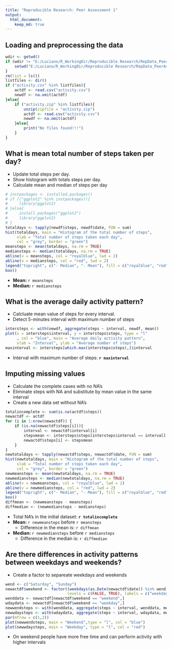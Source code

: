 ```yaml
---
title: "Reproducible Research: Peer Assessment 1"
output: 
  html_document:
    keep_md: true
---
```



## Loading and preprocessing the data
```r
wdir <- getwd()
if (wdir != "E:/Luciano/R_WorkingDir/Reproducible Research/RepData_PeerAssessment1"){
    setwd("E:/Luciano/R_WorkingDir/Reproducible Research/RepData_PeerAssessment1")
}
rm(list = ls())
listfiles <- dir()
if ("activity.csv" %in% listfiles){
    actdf <- read.csv("activity.csv")
    newdf <- na.omit(actdf)
}else{
    if ("activity.zip" %in% listfiles){
        unzip(zipfile = "activity.zip")
        actdf <- read.csv("activity.csv") 
        newdf <- na.omit(actdf)
    }else{
        print("No files found!!!")
    }
}
```


## What is mean total number of steps taken per day?
- Update total steps per day.
- Show histogram with totals steps per day.
- Calculate mean and median of steps per day
```r
# instpackages <- installed.packages()
# if (("ggplot2" %in% instpackages)){
#     library(ggplot2)
# }else{
#     install.packages("ggplot2")
#     library(ggplot2)
# }
totaldays <- tapply(newdf$steps, newdf$date, FUN = sum)
hist(totaldays, main = "Histogram of the total number of steps", 
     xlab = "Total number of steps taken each day", 
     col = "grey", border = "green")
meansteps <- mean(totaldays, na.rm = TRUE)
mediansteps <- median(totaldays, na.rm = TRUE)
abline(v = meansteps, col = "royalblue", lwd = 2)
abline(v = mediansteps, col = "red", lwd = 2)
legend("topright", c("- Median", "- Mean"), fill = c("royalblue", "red"))
box()
```

- **Mean: ** `r meansteps`
- **Median: ** `r mediansteps`

## What is the average daily activity pattern?
- Calcluate mean value of steps for every interval.
- Detect 5-minutes interval with maximum number of steps
```r
intersteps <- with(newdf, aggregate(steps ~ interval, newdf, mean))
plot(x = intersteps$interval, y = intersteps$steps, type = "l"
     , col = "blue", main = "Average daily activity pattern",
     xlab = "Interval", ylab = "Average number of steps")
maxinterval <- intersteps[which.max(intersteps$steps),]$interval

```
- Interval with maximum number of steps: **`r maxinterval`**

## Imputing missing values
- Calculate the complete cases with no NA's
- Eliminate steps with NA and substitute by mean value in the same interval
- Create a new data set without NA's
 
```r
totalincomplete <- sum(is.na(actdf$steps)) 
newactdf <- actdf
for (i in 1:nrow(newactdf)) {
    if (is.na(newactdf$steps[i])){
        interval <- newactdf$interval[i]
        stepsmean <- intersteps$steps[intersteps$interval == interval]
        newactdf$steps[i] <- stepsmean
    }
}
newtotaldays <- tapply(newactdf$steps, newactdf$date, FUN = sum)
hist(newtotaldays, main = "Histogram of the total number of steps", 
     xlab = "Total number of steps taken each day", 
     col = "grey", border = "green")
newmeansteps <- mean(newtotaldays, na.rm = TRUE)
newmediansteps <- median(newtotaldays, na.rm = TRUE)
abline(v = newmeansteps, col = "royalblue", lwd = 2)
abline(v = newmediansteps, col = "red", lwd = 2)
legend("topright", c("- Median", "- Mean"), fill = c("royalblue", "red"))
box()
diffmean <- (newmeansteps - meansteps)
diffmedian <- (newmediansteps - mediansteps)
```

- Total NA's in the initial dataset: **`r totalincomplete`**
- **Mean: ** `r newmeansteps` before `r meansteps`
    - Difference in the mean is: `r diffmean`
- **Median: ** `r newmediansteps` before `r mediansteps`
    - Difference in the median is: `r diffmedian`

## Are there differences in activity patterns between weekdays and weekends?
- Create a factor to separeate weekdays and weekends
```r
wend <- c("Saturday", "Sunday")
newactdf$weekend <- factor((weekdays(as.Date(newactdf$date)) %in% wend), 
                           levels = c(FALSE, TRUE), labels = c("weekday", "weekend"))
wenddata <- newactdf[newactdf$weekend == "weekend",]
wdaydata <- newactdf[newactdf$weekend == "weekday",]
newwendsteps <- with(wenddata, aggregate(steps ~ interval, wenddata, mean))
newwdaysteps <- with(wdaydata, aggregate(steps ~ interval, wdaydata, mean))
par(mfrow = c(1,2))
plot(newwendsteps, main = "Weekend",type = "l", col = "blue")
plot(newwdaysteps, main = "Weekday", type = "l", col = "red")

```

- On weekend people have more free time and can perform activity with higher intervals
